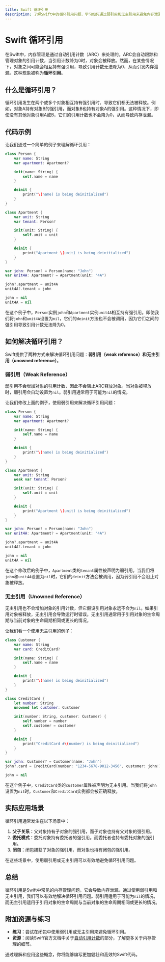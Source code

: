 ```yaml
---
title: Swift 循环引用
description: 了解Swift中的循环引用问题，学习如何通过弱引用和无主引用来避免内存泄漏。
---
```


# Swift 循环引用

在Swift中，内存管理是通过自动引用计数（ARC）来处理的。ARC会自动跟踪和管理对象的引用计数，当引用计数降为0时，对象会被释放。然而，在某些情况下，对象之间可能会相互持有强引用，导致引用计数无法降为0，从而引发内存泄漏。这种现象被称为**循环引用**。

## 什么是循环引用？

循环引用发生在两个或多个对象相互持有强引用时，导致它们都无法被释放。例如，对象A持有对象B的强引用，而对象B也持有对象A的强引用。这种情况下，即使没有其他对象引用A或B，它们的引用计数也不会降为0，从而导致内存泄漏。

## 代码示例

让我们通过一个简单的例子来理解循环引用：

```swift
class Person {
    var name: String
    var apartment: Apartment?

    init(name: String) {
        self.name = name
    }

    deinit {
        print("\(name) is being deinitialized")
    }
}

class Apartment {
    var unit: String
    var tenant: Person?

    init(unit: String) {
        self.unit = unit
    }

    deinit {
        print("Apartment \(unit) is being deinitialized")
    }
}

var john: Person? = Person(name: "John")
var unit4A: Apartment? = Apartment(unit: "4A")

john?.apartment = unit4A
unit4A?.tenant = john

john = nil
unit4A = nil
```

在这个例子中，`Person`实例`john`和`Apartment`实例`unit4A`相互持有强引用。即使我们将`john`和`unit4A`设置为`nil`，它们的`deinit`方法也不会被调用，因为它们之间的强引用导致引用计数无法降为0。

## 如何解决循环引用？

Swift提供了两种方式来解决循环引用问题：**弱引用（weak reference）**和**无主引用（unowned reference）**。

### 弱引用（Weak Reference）

弱引用不会增加对象的引用计数，因此不会阻止ARC释放对象。当对象被释放时，弱引用会自动设置为`nil`。弱引用通常用于可能为`nil`的情况。

让我们修改上面的例子，使用弱引用来解决循环引用问题：

```swift
class Person {
    var name: String
    var apartment: Apartment?

    init(name: String) {
        self.name = name
    }

    deinit {
        print("\(name) is being deinitialized")
    }
}

class Apartment {
    var unit: String
    weak var tenant: Person?

    init(unit: String) {
        self.unit = unit
    }

    deinit {
        print("Apartment \(unit) is being deinitialized")
    }
}

var john: Person? = Person(name: "John")
var unit4A: Apartment? = Apartment(unit: "4A")

john?.apartment = unit4A
unit4A?.tenant = john

john = nil
unit4A = nil
```

在这个修改后的例子中，`Apartment`类的`tenant`属性被声明为弱引用。当我们将`john`和`unit4A`设置为`nil`时，它们的`deinit`方法会被调用，因为弱引用不会阻止对象被释放。

### 无主引用（Unowned Reference）

无主引用也不会增加对象的引用计数，但它假设引用对象永远不会为`nil`。如果引用对象被释放，无主引用会导致运行时错误。无主引用通常用于引用对象的生命周期与当前对象的生命周期相同或更长的情况。

让我们看一个使用无主引用的例子：

```swift
class Customer {
    var name: String
    var card: CreditCard?

    init(name: String) {
        self.name = name
    }

    deinit {
        print("\(name) is being deinitialized")
    }
}

class CreditCard {
    let number: String
    unowned let customer: Customer

    init(number: String, customer: Customer) {
        self.number = number
        self.customer = customer
    }

    deinit {
        print("CreditCard #\(number) is being deinitialized")
    }
}

var john: Customer? = Customer(name: "John")
john?.card = CreditCard(number: "1234-5678-9012-3456", customer: john!)

john = nil
```

在这个例子中，`CreditCard`类的`customer`属性被声明为无主引用。当我们将`john`设置为`nil`时，`Customer`和`CreditCard`实例都会被正确释放。

## 实际应用场景

循环引用通常发生在以下场景中：

1. **父子关系**：父对象持有子对象的强引用，而子对象也持有父对象的强引用。
2. **委托模式**：委托对象持有委托者的强引用，而委托者也持有委托对象的强引用。
3. **闭包**：闭包捕获了对象的强引用，而对象也持有闭包的强引用。

在这些场景中，使用弱引用或无主引用可以有效地避免循环引用问题。

## 总结

循环引用是Swift中常见的内存管理问题，它会导致内存泄漏。通过使用弱引用和无主引用，我们可以有效地解决循环引用问题。弱引用适用于可能为`nil`的情况，而无主引用适用于引用对象的生命周期与当前对象的生命周期相同或更长的情况。

## 附加资源与练习

- **练习**：尝试在闭包中使用弱引用或无主引用来避免循环引用。
- **资源**：阅读Swift官方文档中关于[自动引用计数](https://docs.swift.org/swift-book/LanguageGuide/AutomaticReferenceCounting.html)的部分，了解更多关于内存管理的细节。

通过理解和应用这些概念，你将能够编写更加健壮和高效的Swift代码。